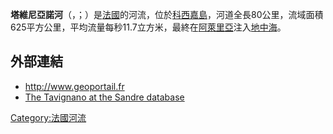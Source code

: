 {{coord|42|6|13|N|9|32|56|E|display=title}}

'''塔維尼亞諾河'''（{{lang-fr|Tavignano}}，{{IPA-fr|taviɲano}}；{{lang-co|Tavignanu}}）是[[法國|法國]]的河流，位於[[科西嘉島|科西嘉島]]，河道全長80公里，流域面積625平方公里，平均流量每秒11.7立方米，最終在[[阿萊里亞|阿萊里亞]]注入[[地中海|地中海]]。

==外部連結==
*http://www.geoportail.fr {{Wayback|url=http://www.geoportail.fr/ |date=20101215171356 }}
*[http://sandre.eaufrance.fr/app/chainage/courdo/htm/Y9--0200.php?cg=Y9--0200 The Tavignano at the Sandre database]

{{France-geo-stub}}
[[Category:法國河流|Category:法國河流]]